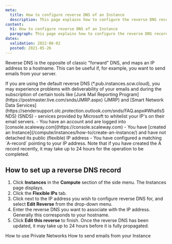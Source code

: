 ```yaml
---
meta:
  title: How to configure reverse DNS of an Instance
  description: This page explains how to configure the reverse DNS record of your Instance
content:
  h1: How to configure reverse DNS of an Instance
  paragraph: This page explains how to configure the reverse DNS record of your Instance
dates:
  validation: 2022-06-02
  posted: 2021-05-26 
---
```


Reverse DNS is the opposite of classic "forward" DNS, and maps an IP address to a hostname. This can be useful if, for example, you want to send emails from your server.

<Macro id="iam-requirements" />

<Message type="important">
  If you are using the default reverse DNS (*.pub.instances.scw.cloud), you may experience problems with deliverability of your emails and during the subscription of certain tools like [Junk Mail Reporting Program](https://postmaster.live.com/snds/JMRP.aspx) (JMRP) and [Smart Network Data Services](https://sendersupport.olc.protection.outlook.com/snds/FAQ.aspx#WhatIsSNDS) (SNDS) - services provided by Microsoft to whitelist your IP's on their email servers.
</Message>

<Message type="requirement">
  - You have an account and are logged into [console.scaleway.com](https://console.scaleway.com) 
  - You have [created an Instance](/compute/instances/how-to/create-an-instance/) and have not detached its public (flexible) IP address
  - You have configured a matching `A-record` pointing to your IP address. Note that if you have created the A record recently, it may take up to 24 hours for the operation to be completed.
</Message>

## How to set up a reverse DNS record

1. Click **Instances** in the **Compute** section of the side menu. The Instances page displays.
2. Click the **Flexible IPs** tab.
3. Click <Icon name="more" /> next to the IP address you wish to configure reverse DNS for, and select **Edit Reverse** from the drop-down menu.
    <Lightbox src="scaleway-edit-reverse.webp" alt=""/>
4. Enter the reverse DNS you want to associate with the IP address. Generally this corresponds to your hostname. 
    <Lightbox src="scaleway-edit-reverse-popup.webp" alt=""/>
5. Click **Edit this reverse** to finish.
    <Message type="note">
      Once the reverse DNS has been updated, it may take up to 24 hours before it is fully propagated.
    </Message>


<Navigation title="See Also">
  <PreviousButton to="/compute/instances/how-to/use-private-networks/">How to use Private Networks</PreviousButton>
  <NextButton to="/compute/instances/how-to/send-emails-from-your-instance/">How to send emails from your Instance</NextButton>
</Navigation>
